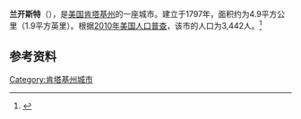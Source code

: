 {{NoteTA
| 1 = zh-cn:兰开斯特;zh-hk:蘭加斯特;zh-mo:蘭加斯特;zh-tw:蘭卡斯特;zh-hant:蘭開斯特
}}
{{Infobox City 
|chinese_name = 兰开斯特
|official_name = Lancaster
|image_flag = 
|image_seal = 
|image_skyline = 
|image_map = KYMap-doton-Lancaster.PNG
|map_caption =
|subdivision_type = [[國家|國家]]
|subdivision_name = {{USA}}
|leader_title = 
|leader_name = 
|subdivision_type1 = [[美國行政區劃|州]]
|subdivision_name1 = [[肯塔基州|肯塔基州]]
|subdivision_type2 = [[肯塔基州行政区划|县]]
|subdivision_name2 = Garrard
|found_title            = 正式立市
|found_date             = 1797年
|area_total = 4.9
|area_land = 
|area_water = 
|population_as_of = 2010
|population_total = 3,442
|population_density = 
|timezone = 
|utc_offset = 
|timezone_DST = 
|utc_offset_DST = 
}}

'''兰开斯特'''（{{lang-en|'''Lancaster'''}}），是[[美国|美国]][[肯塔基州|肯塔基州]]的一座城市。建立于1797年，面积约为4.9平方公里（1.9平方英里）。根据[[2010年美国人口普查|2010年美国人口普查]]，该市的人口为3,442人。<ref name=census>{{cite web |url = http://www.census.gov/prod/www/abs/decennial/ |title = Census of Population and Housing |publisher = U.S. Census Bureau |accessdate = November 18, 2011 |archive-url = https://web.archive.org/web/20060208103743/http://www.census.gov/prod/www/abs/decennial/ |archive-date = 2006-02-08 |dead-url = yes }}</ref>

== 参考资料 ==
{{reflist}}

[[Category:肯塔基州城市|Category:肯塔基州城市]]


{{Kentucky-stub}}